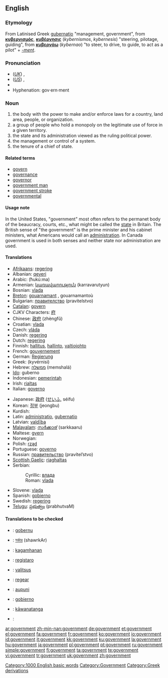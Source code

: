 ==English==

{{rank|according|walked|office|600|government|particular|charge|church}}

===Etymology===
From Latinised Greek [[gubernatio]] "management, government", from {{AGr.}} '''[[κυβερνισμός]]''', '''[[κυβέρνησις]]''' (''kybernismos'', ''kybernesis'') "steering, pilotage, guiding", from '''[[κυβερνάω]]''' (''kybernao'') "to steer, to drive, to guide, to act as a pilot" + ''[[-ment]]''.

===Pronunciation===
*(''[[Received Pronunciation|UK]]'') {{IPA|/ˈgʌvənmənt/}}, {{SAMPA|/"gVv@nm@nt/}}
*(''[[General American|US]]'') {{IPA|/ˈɡʌvɚnmənt/}}, {{SAMPA|/"gVv@`nm@nt/}}
*{{audio|en-us-government.ogg|Audio (US)}}
*Hyphenation: gov·ern·ment

===Noun===
{{en-noun}}

# the body with the power to make and/or enforce laws for a country, land area, people, or organization.
# a group of people who hold a monopoly on the legitimate use of force in a given territory.
# the state and its administration viewed as the ruling political power.
# the management or control of a system.
# the tenure of a chief of state.

====Related terms====
*[[govern]]
*[[governance]]
*[[governor]]
*[[government man]]
*[[government stroke]]
*[[governmental]]

====Usage note====
In the United States, "government" most often refers to the permanet body of the beaucracy, courts, etc., what might be called the [[state]] in Britain.  The British sense of "the government" is the prime minister and his cabinet ministers, what Americans would call an [[administration]].  In Canada government is used in both senses and neither state nor administration are used.

====Translations====
{{trans-top|government}}
*[[Afrikaans]]: [[regering]]
*Albanian: [[qeveri]]
*Arabic: {{ARchar|[[حكومة]]}} (ħukú:ma) {{f}}
*Armenian: [[կառավարություն]] (karravarutyun)
*Bosnian: [[vlada]] {{f}}
*[[Breton]]: [[gouarnamant]] {{m}}, gouarnamantoù {{p}}
*Bulgarian: [[правителство]] (pravitelstvo) {{n}}
*[[Catalan]]: [[govern]] {{m}}
*CJKV Characters: [[府]]
*Chinese: [[政府]] (zhèngfǔ)
*Croatian: [[vlada]] {{f}}
*Czech: [[vláda]] {{f}}
*Danish: [[regering]] {{c}}
*Dutch: [[regering]]
*Finnish: [[hallitus]], [[hallinto]], [[valtiojohto]]
*French: [[gouvernement]] {{m}}
*German: [[Regierung]] {{f}}
*Greek: {{t|el|κυβέρνηση|f}}  (kyvérnisi)
*Hebrew: [[ממשלה]] (memshalá) {{f}}
*[[Ido]]: guberno
*Indonesian: [[pemerintah]]
*Irish: [[rialtas]]
*Italian: [[governo]] {{m}}
{{trans-mid}}
*Japanese: [[政府]] ([[せいふ]], séifu)
*Korean: [[정부]] (jeongbu)
*Kurdish: {{KUchar|[[حوکمه‌ت]]}}
*Latin: [[administratio]], [[gubernatio]] {{f}}
*Latvian: [[valdība]] {{f}}
*[[Malayalam]]: [[സര്‍ക്കാര്]] (sarkkaaru)
*Maltese: [[gvern]]
*Norwegian: {{t-|no|regjering|c}}
*Polish: [[rząd]] {{m}}
*Portuguese: [[governo]] {{m}}
*Russian: [[правительство]] (pravítel’stvo) {{n}}
*[[Scottish Gaelic]]: [[riaghaltas]]
*Serbian:
*:Cyrillic: [[влада]] {{f}}
*:Roman: [[vlada#Serbian|vlada]] {{f}}
*Slovene: [[vlada]] {{f}}
*Spanish: [[gobierno]] {{m}}
*Swedish: [[regering]]
*[[Telugu]]: [[ప్రభుత్వం]] (prabhutvaM)
{{trans-bottom}}

====Translations to be checked====
{{checktrans}}
{{top}}
*{{ttbc|Basque}}: [[gobernu]]
*{{ttbc|Bengali}}: [[সর্কার]] (shawrkAr)
*{{ttbc|Cebuano}}: [[kagamhanan]]
*{{ttbc|Esperanto}}: [[registaro]]
*{{ttbc|Estonian}}: [[valitsus]]
{{mid}}
*{{ttbc|Frisian}}: [[regear]]
*{{ttbc|Hawaiian}}: [[aupuni]]
*{{ttbc|Ilongo}}: [[gobierno]]
*{{ttbc|Maori}}: [[kāwanatanga]]
*{{ttbc|Persian}}: {{FAchar|[[عقل اختيار]]}}
{{bottom}}

[[Category:1000 English basic words]]
[[Category:Government]]
[[Category:Greek derivations]]

[[ar:government]]
[[zh-min-nan:government]]
[[de:government]]
[[et:government]]
[[el:government]]
[[fa:government]]
[[fr:government]]
[[ko:government]]
[[io:government]]
[[id:government]]
[[it:government]]
[[kk:government]]
[[ku:government]]
[[la:government]]
[[hu:government]]
[[ja:government]]
[[pl:government]]
[[pt:government]]
[[ru:government]]
[[simple:government]]
[[fi:government]]
[[ta:government]]
[[te:government]]
[[vi:government]]
[[tr:government]]
[[uk:government]]
[[zh:government]]